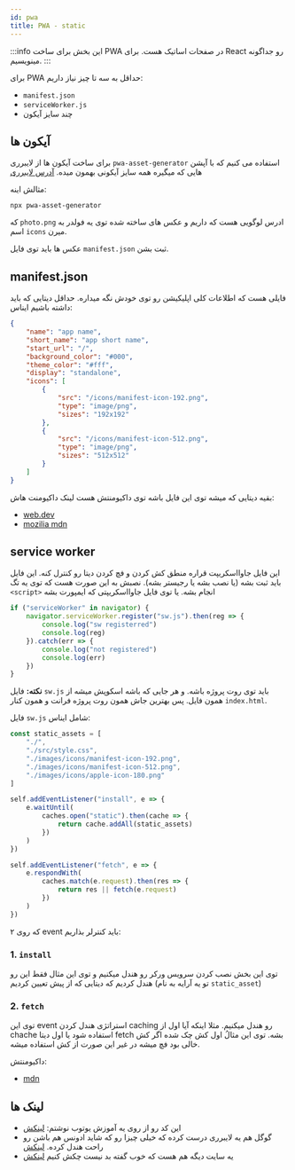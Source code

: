 ```yaml
---
id: pwa
title: PWA - static
---
```


:::info
این بخش برای ساخت PWA در صفحات اساتیک هست.
برای React رو جداگونه مینویسیم.
:::

برای PWA حداقل به سه تا چیز نیاز داریم:

- `manifest.json`
- `serviceWorker.js`
- چند سایز آیکون

## آیکون ها

برای ساخت آیکون ها از لایبرری `pwa-asset-generator` استفاده می کنیم که با آپشن هایی که میگیره همه سایز آیکونی بهمون میده.
[آدرس لایبرری](https://www.npmjs.com/package/pwa-asset-generator)

مثالش اینه:

```console
npx pwa-asset-generator
```

که `photo.png` ادرس لوگویی هست که داریم و عکس های ساخته شده توی یه فولدر به اسم `icons` میرن.

عکس ها باید توی فایل `manifest.json` ثبت بشن.

## manifest.json

فایلی هست که اطلاعات کلی اپلیکیشن رو توی خودش نگه میداره. حداقل دیتایی که باید داشته باشیم ایناس:

```json
{
    "name": "app name",
    "short_name": "app short name",
    "start_url": "/",
    "background_color": "#000",
    "theme_color": "#fff",
    "display": "standalone",
    "icons": [
        {
            "src": "/icons/manifest-icon-192.png",
            "type": "image/png",
            "sizes": "192x192"
        },
        {
            "src": "/icons/manifest-icon-512.png",
            "type": "image/png",
            "sizes": "512x512"
        }
    ]
}

```
بقیه دیتایی که میشه توی این فایل باشه توی داکیومنتش هست
لینک داکیومنت هاش:

- [web.dev](https://web.dev/add-manifest/#:~:text=The%20web%20app%20manifest%20is,when%20the%20app%20is%20launched.)
- [mozilia mdn](https://developer.mozilla.org/en-US/docs/Mozilla/Add-ons/WebExtensions/manifest.json)

## service worker

این فایل جاوااسکریپت قراره منطق کش کردن و فچ کردن دیتا رو کنترل کنه. این فایل باید ثبت بشه (یا نصب بشه یا رجیستر بشه). نصبش به این صورت هست که توی یه تگ `<script>` انجام بشه. یا توی فایل جاوااسکریپتی که ایمپورت بشه

```js
if ("serviceWorker" in navigator) {
    navigator.serviceWorker.register("sw.js").then(reg => {
        console.log("sw registerred")
        console.log(reg)
    }).catch(err => {
        console.log("not registered")
        console.log(err)
    })
}
```

**نکته:**
فایل `sw.js` باید توی روت پروژه باشه. و هر جایی که باشه اسکوپش میشه از همون فایل. پس بهترین جاش همون روت پروژه فرانت و همون کنار `index.html`.

فایل `sw.js` شامل ایناس:

```js
const static_assets = [
    "./",
    "./src/style.css",
    "./images/icons/manifest-icon-192.png",
    "./images/icons/manifest-icon-512.png",
    "./images/icons/apple-icon-180.png"
]

self.addEventListener("install", e => {
    e.waitUntil(
        caches.open("static").then(cache => {
            return cache.addAll(static_assets)
        })
    )
})

self.addEventListener("fetch", e => {
    e.respondWith(
        caches.match(e.request).then(res => {
            return res || fetch(e.request)
        })
    )
})
```

که روی ۲ event باید کنترلر بذاریم:

### 1. `install`

توی این بخش نصب کردن سرویس ورکر رو هندل میکنیم و توی این مثال فقط این رو هندل کردیم که دیتایی که از پیش تعیین کردیم (تو یه آرایه به نام `static_asset`)

### 2. `fetch`

توی این event استراتژی هندل کردن caching رو هندل میکنیم. مثلا اینکه آیا اول از chache استفاده شود یا اول دیتا fetch بشه.
توی این مثالُ اول کش چک شده اگر کش خالی بود فچ میشه در غیر این صورت از کش استفاده میشه.

داکیومنتش:

- [mdn](https://developer.mozilla.org/en-US/docs/Web/API/Service_Worker_API)

## لینک ها

- این کد رو از روی یه آموزش یوتوب نوشتم: [لینکش](https://www.youtube.com/watch?v=WbbAPfDVqfY)
- گوگل هم یه لایبرری درست کرده که خیلی چیزا رو که شاید ادونس هم باشن رو راحت هندل کرده. [لینکش](https://developers.google.com/web/tools/workbox)
- یه سایت دیگه هم هست که خوب گفته بد نیست چکش کنیم [لینکش](https://www.freecodecamp.org/news/build-a-pwa-from-scratch-with-html-css-and-javascript/)
